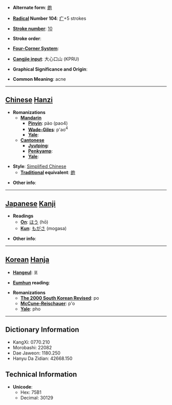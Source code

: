 * '''Alternate form''': [[皰]]

* '''[[Wiktionary:Chinese radical index| Radical]] Number 104''': [[Wiktionary:Chinese radical index 疒|疒]]+5 strokes

* '''[[Wiktionary:Chinese total strokes index|Stroke number]]''': [[Wiktionary:Chinese total strokes index 10|10]]

* '''Stroke order''': 

* '''[[Wiktionary:Chinese four corner index|Four-Corner System]]''': 

* '''[[Wiktionary:Chinese Cangjie index|Cangjie input]]''': 大心口山 (KPRU)

* '''Graphical Significance and Origin''': 

* '''Common Meaning''': acne

----

== [[Chinese]] [[Hanzi]] ==

* '''Romanizations'''
** '''[[Mandarin]]'''
*** '''[[Pinyin]]''': pào (pao4)
*** '''[[Wade-Giles]]''': p'ao<sup>4</sup>
*** '''[[Yale]]''': 
** '''[[Cantonese]]'''
*** '''[[Jyutping]]''':
*** '''[[Penkyamp]]''': 
*** '''[[Yale]]''': 

* '''Style''': [[Simplified Chinese]] 
** '''[[Traditional Chinese|Traditional]] equivalent''': [[皰]]

* '''Other info''': 

----

== [[Japanese]] [[Kanji]] ==

* '''Readings'''
** '''[[On]]''': [[ほう]] (hō)
** '''[[Kun]]''': [[もがさ]] (mogasa)

* '''Other info''':  

----

== [[Korean]] [[Hanja]] ==

* '''[[Hangeul]]''': 포

* '''[[Eumhun]] reading''': 

* '''Romanizations'''
** '''[[The 2000 South Korean Revised Romanization|The 2000 South Korean Revised]]''': po
** '''[[McCune-Reischauer]]''': p'o
** '''[[Yale]]''': pho

----

== Dictionary Information ==

* KangXi: 0770.210
* Morobashi: 22082
* Dae Jaweon: 1180.250
* Hanyu Da Zidian: 42668.150

== Technical Information ==

* '''Unicode''':
** Hex: 75B1
** Decimal: 30129